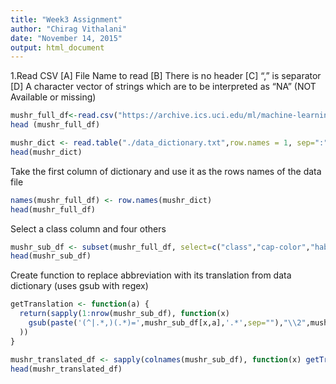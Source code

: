 ```yaml
---
title: "Week3 Assignment"
author: "Chirag Vithalani"
date: "November 14, 2015"
output: html_document
---
```


1.Read CSV
[A] File Name to read
[B] There is no header
[C] "," is separator
[D] A character vector of strings which are to be interpreted as "NA" (NOT Available or missing)

```r
mushr_full_df<-read.csv("https://archive.ics.uci.edu/ml/machine-learning-databases/mushroom/agaricus-lepiota.data", header= FALSE, sep=",",na.strings = "?")
head (mushr_full_df)
```


```r
mushr_dict <- read.table("./data_dictionary.txt",row.names = 1, sep=":")
head(mushr_dict)
```
Take the first column of dictionary and use it as the rows names of the data file
```r
names(mushr_full_df) <- row.names(mushr_dict)
head(mushr_full_df)
````
Select a class column and four others
```r
mushr_sub_df <- subset(mushr_full_df, select=c("class","cap-color","habitat", "ring-number","odor"))
head(mushr_sub_df)
```
Create function to replace abbreviation with its translation from data dictionary (uses gsub with regex)
```r
getTranslation <- function(a) {
  return(sapply(1:nrow(mushr_sub_df), function(x)
    gsub(paste('(^|.*,)(.*)=',mushr_sub_df[x,a],'.*',sep=""),"\\2",mushr_dict[a,1] )
  ))
}
```


```r
mushr_translated_df <- sapply(colnames(mushr_sub_df), function(x) getTranslation(x))
head(mushr_translated_df)
```


